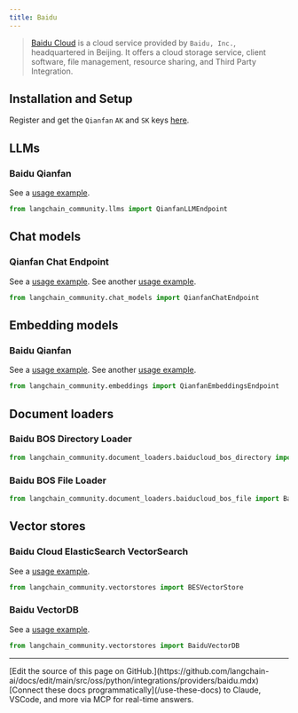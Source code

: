 ```yaml
---
title: Baidu
---
```


>[Baidu Cloud](https://cloud.baidu.com/) is a cloud service provided by `Baidu, Inc.`,
> headquartered in Beijing. It offers a cloud storage service, client software,
> file management, resource sharing, and Third Party Integration.


## Installation and Setup

Register and get the `Qianfan` `AK` and `SK` keys [here](https://cloud.baidu.com/product/wenxinworkshop).

## LLMs

### Baidu Qianfan

See a [usage example](/oss/python/integrations/llms/baidu_qianfan_endpoint).

```python
from langchain_community.llms import QianfanLLMEndpoint
```

## Chat models

### Qianfan Chat Endpoint

See a [usage example](/oss/python/integrations/chat/baidu_qianfan_endpoint).
See another [usage example](/oss/python/integrations/chat/ernie).

```python
from langchain_community.chat_models import QianfanChatEndpoint
```

## Embedding models

### Baidu Qianfan

See a [usage example](/oss/python/integrations/text_embedding/baidu_qianfan_endpoint).
See another [usage example](/oss/python/integrations/text_embedding/ernie).

```python
from langchain_community.embeddings import QianfanEmbeddingsEndpoint
```

## Document loaders

### Baidu BOS Directory Loader

```python
from langchain_community.document_loaders.baiducloud_bos_directory import BaiduBOSDirectoryLoader
```

### Baidu BOS File Loader

```python
from langchain_community.document_loaders.baiducloud_bos_file import BaiduBOSFileLoader
```

## Vector stores

### Baidu Cloud ElasticSearch VectorSearch

See a [usage example](/oss/python/integrations/vectorstores/baiducloud_vector_search).

```python
from langchain_community.vectorstores import BESVectorStore
```

### Baidu VectorDB

See a [usage example](/oss/python/integrations/vectorstores/baiduvectordb).

```python
from langchain_community.vectorstores import BaiduVectorDB
```

---

<Callout icon="pen-to-square" iconType="regular">
    [Edit the source of this page on GitHub.](https://github.com/langchain-ai/docs/edit/main/src/oss/python/integrations/providers/baidu.mdx)
</Callout>
<Tip icon="terminal" iconType="regular">
    [Connect these docs programmatically](/use-these-docs) to Claude, VSCode, and more via MCP for    real-time answers.
</Tip>
